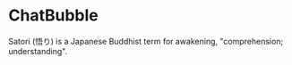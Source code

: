 # ChatBubble

Satori (悟り) is a Japanese Buddhist term for awakening, "comprehension; understanding".
